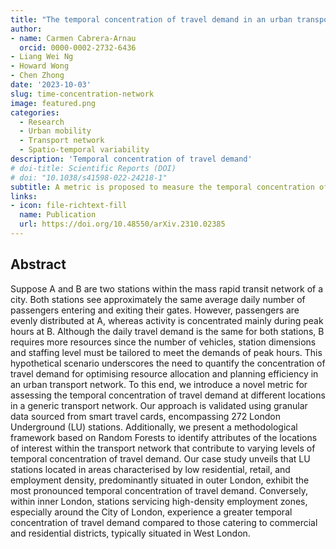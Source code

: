 ```yaml
---
title: "The temporal concentration of travel demand in an urban transport network"
author: 
- name: Carmen Cabrera-Arnau
  orcid: 0000-0002-2732-6436
- Liang Wei Ng
- Howard Wong
- Chen Zhong
date: '2023-10-03'
slug: time-concentration-network 
image: featured.png
categories:
  - Research 
  - Urban mobility
  - Transport network
  - Spatio-temporal variability
description: 'Temporal concentration of travel demand'
# doi-title: Scientific Reports (DOI)
# doi: "10.1038/s41598-022-24218-1"
subtitle: A metric is proposed to measure the temporal concentration of travel demand across the underground network in London. A methodology is proposed to understand the spatial variability and the drivers of the temporal concentration of travel demand. The analysis uses smart travel card data facilitated by Transport for London.
links:
- icon: file-richtext-fill
  name: Publication
  url: https://doi.org/10.48550/arXiv.2310.02385
---
```


## Abstract

Suppose A and B are two stations within the mass rapid transit network of a city. Both stations see approximately the same average daily number of passengers entering and exiting their gates. However, passengers are evenly distributed at A, whereas activity is concentrated mainly during peak hours at B. Although the daily travel demand is the same for both stations, B requires more resources since the number of vehicles, station dimensions and staffing level must be tailored to meet the demands of peak hours. This hypothetical scenario underscores the need to quantify the concentration of travel demand for optimising resource allocation and planning efficiency in an urban transport network. To this end, we introduce a novel metric for assessing the temporal concentration of travel demand at different locations in a generic transport network. Our approach is validated using granular data sourced from smart travel cards, encompassing 272 London Underground (LU) stations. Additionally, we present a methodological framework based on Random Forests to identify attributes of the locations of interest within the transport network that contribute to varying levels of temporal concentration of travel demand. Our case study unveils that LU stations located in areas characterised by low residential, retail, and employment density, predominantly situated in outer London, exhibit the most pronounced temporal concentration of travel demand. Conversely, within inner London, stations servicing high-density employment zones, especially around the City of London, experience a greater temporal concentration of travel demand compared to those catering to commercial and residential districts, typically situated in West London.
